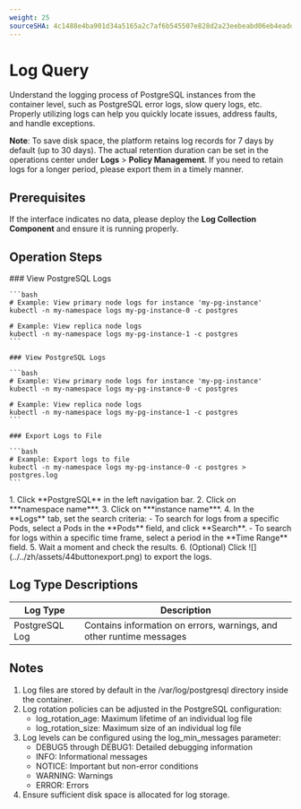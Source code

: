```yaml
---
weight: 25
sourceSHA: 4c1488e4ba901d34a5165a2c7af6b545507e828d2a23eebeabd06eb4eadd02b3
---
```


# Log Query

Understand the logging process of PostgreSQL instances from the container level, such as PostgreSQL error logs, slow query logs, etc. Properly utilizing logs can help you quickly locate issues, address faults, and handle exceptions.

**Note**: To save disk space, the platform retains log records for 7 days by default (up to 30 days). The actual retention duration can be set in the operations center under **Logs** > **Policy Management**. If you need to retain logs for a longer period, please export them in a timely manner.

## Prerequisites

If the interface indicates no data, please deploy the **Log Collection Component** and ensure it is running properly.

## Operation Steps

<Tabs>
  <Tab label="CLI">
    ### View PostgreSQL Logs

    ```bash
    # Example: View primary node logs for instance 'my-pg-instance'
    kubectl -n my-namespace logs my-pg-instance-0 -c postgres

    # Example: View replica node logs
    kubectl -n my-namespace logs my-pg-instance-1 -c postgres
    ```

    ### View PostgreSQL Logs

    ```bash
    # Example: View primary node logs for instance 'my-pg-instance'
    kubectl -n my-namespace logs my-pg-instance-0 -c postgres

    # Example: View replica node logs
    kubectl -n my-namespace logs my-pg-instance-1 -c postgres
    ```

    ### Export Logs to File

    ```bash
    # Example: Export logs to file
    kubectl -n my-namespace logs my-pg-instance-0 -c postgres > postgres.log
    ```
  </Tab>

  <Tab label="Web Console">
    1. Click **PostgreSQL** in the left navigation bar.
    2. Click on ***namespace name***.
    3. Click on ***instance name***.
    4. In the **Logs** tab, set the search criteria:
       - To search for logs from a specific Pods, select a Pods in the **Pods** field, and click **Search**.
       - To search for logs within a specific time frame, select a period in the **Time Range** field.
    5. Wait a moment and check the results.
    6. (Optional) Click <span style={{display: 'inline-block'}}>![](../../zh/assets/44buttonexport.png)</span> to export the logs.
  </Tab>
</Tabs>

## Log Type Descriptions

| Log Type          | Description                               |
| ----------------- | ----------------------------------------- |
| PostgreSQL Log    | Contains information on errors, warnings, and other runtime messages |

## Notes

1. Log files are stored by default in the /var/log/postgresql directory inside the container.
2. Log rotation policies can be adjusted in the PostgreSQL configuration:
   - log_rotation_age: Maximum lifetime of an individual log file
   - log_rotation_size: Maximum size of an individual log file
3. Log levels can be configured using the log_min_messages parameter:
   - DEBUG5 through DEBUG1: Detailed debugging information
   - INFO: Informational messages
   - NOTICE: Important but non-error conditions
   - WARNING: Warnings
   - ERROR: Errors
5. Ensure sufficient disk space is allocated for log storage.
